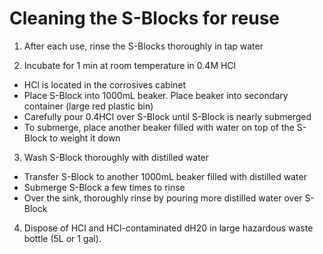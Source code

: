 # Cleaning the S-Blocks for reuse

1. After each use, rinse the S-Blocks thoroughly in tap water

2. Incubate for 1 min at room temperature in 0.4M HCl
- HCl is located in the corrosives cabinet
- Place S-Block into 1000mL beaker. Place beaker into secondary container (large red plastic bin)
- Carefully pour 0.4HCl over S-Block until S-Block is nearly submerged
- To submerge, place another beaker filled with water on top of the S-Block to weight it down

3. Wash S-Block thoroughly with distilled water
- Transfer S-Block to another 1000mL beaker filled with distilled water
- Submerge S-Block a few times to rinse
- Over the sink, thoroughly rinse by pouring more distilled water over S-Block

4. Dispose of HCl and HCl-contaminated dH20 in large hazardous waste bottle (5L or 1 gal). 
